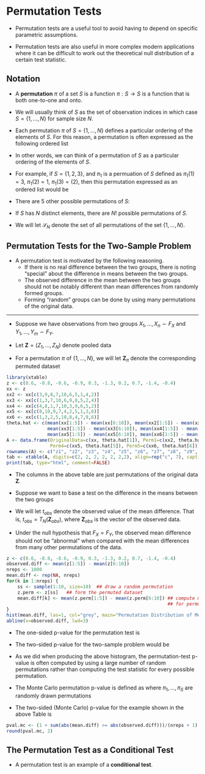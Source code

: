 # Permutation Tests {#permutation}

* Permutation tests are a useful tool to avoid having to depend on
specific parametric assumptions.

* Permutation tests are also useful in more complex modern applications where it can be 
difficult to work out the theoretical null distribution of a certain test statistic.

## Notation

* A **permutation** $\pi$ of a set $S$ is a function $\pi: S \longrightarrow S$ is a
function that is both one-to-one and onto.

* We will usually think of $S$ as the set of observation indices in which case
$S = \{1, \ldots, N\}$ for sample size $N$. 

* Each permutation $\pi$ of $S = \{1, \ldots, N\}$ defines a particular ordering of the elements of $S$.
For this reason, a permutation is often expressed as the following ordered list
\begin{equation}
\pi = \big( \pi(1), \pi(2), \ldots, \pi(N)  \big)
\end{equation}

* In other words, we can think of a permutation of $S$
as a particular ordering of the elements of $S$.


* For example, if $S = \{1,2,3\}$, and $\pi_{1}$ is a permuation of $S$
defined as $\pi_{1}(1) = 3$, $\pi_{1}(2) = 1$, $\pi_{1}(3) = (2)$, then
this permutation expressed as an ordered list would be
\begin{equation}
\pi_{1} = (3, 1, 2)
\end{equation}

* There are $5$ other possible permutations of $S$: 
\begin{eqnarray}
\pi_{2} &=& (1,2,3) \nonumber \\
\pi_{3} &=& (2,1,3) \nonumber \\
\pi_{4} &=& (1,3,2) \nonumber \\
\pi_{5} &=& (3,2,1) \nonumber \\
\pi_{6} &=& (2, 3, 1) \nonumber  
\end{eqnarray}

* If $S$ has $N$ distinct elements, there are $N!$ possible permutations of $S$. 

* We will let $\mathcal{S}_{N}$ denote the set of all permutations of the 
set $\{1, \ldots, N\}$.

## Permutation Tests for the Two-Sample Problem

* A permutation test is motivated by the following reasoning.
    + If there is no real difference between the two groups, 
      there is noting "special" about the difference in means
      between the two groups.
    + The observed difference in the mean between the two groups
      should not be notably different than mean differences from
      randomly formed groups.
    + Forming "random" groups can be done by using many permutations
      of the original data.

---      

* Suppose we have observations from two groups $X_{1}, \ldots, X_{n} \sim F_{X}$
and $Y_{1}, \ldots, Y_{m} \sim F_{Y}$.

* Let $\mathbf{Z} = (Z_{1}, \ldots, Z_{N})$ denote pooled data
\begin{equation}
(Z_{1}, \ldots, Z_{N}) = (X_{1}, \ldots, X_{n}, Y_{1}, \ldots, Y_{m})
\end{equation}

* For a permutation $\pi$ of $\{1, \ldots, N\}$, we will let $\mathbf{Z}_{\pi}$
denote the corresponding permuted dataset
\begin{equation}
\mathbf{Z}_{\pi} = (Z_{\pi(1)}, Z_{\pi(2)}, \ldots, Z_{\pi(N)})
\end{equation}



```r
library(xtable)
z <- c(0.6, -0.8, -0.6, -0.9, 0.3, -1.3, 0.2, 0.7, -1.4, -0.4)
xx <- z
xx2 <- xx[c(3,9,8,7,10,6,5,1,4,2)]
xx3 <- xx[c(1,3,7,10,6,9,8,5,2,4)]
xx4 <- xx[c(4,8,1,7,10,3,9,6,5,2)]
xx5 <- xx[c(8,10,9,7,4,2,5,1,3,6)]
xx6 <- xx[c(1,3,2,5,10,8,4,7,9,6)]
theta.hat <- c(mean(xx[1:5]) - mean(xx[6:10]), mean(xx2[1:5]) - mean(xx2[6:10]),
               mean(xx3[1:5]) - mean(xx3[6:10]), mean(xx4[1:5]) - mean(xx4[6:10]),
               mean(xx5[1:5]) - mean(xx5[6:10]), mean(xx6[1:5]) - mean(xx6[6:10]))
A <- data.frame(OriginalData=c(xx, theta.hat[1]), Perm1=c(xx2, theta.hat[2]), Perm2=c(xx3, theta.hat[3]), Perm3=c(xx4, theta.hat[4]), 
                Perm4=c(xx5, theta.hat[5]), Perm5=c(xx6, theta.hat[6]))
rownames(A) <- c("z1", "z2", "z3", "z4", "z5", "z6", "z7", "z8", "z9", "z10", "mean difference")
tab <- xtable(A, digits=c(2, 2, 2, 2, 2, 2,2), align=rep("c", 7), caption="Example of Permuting a Vector of Responses")
print(tab, type="html", comment=FALSE)
```

* The columns in the above table are just permutations of the original data $\mathbf{Z}$.

* Suppose we want to base a test on the difference in the means between the two groups
\begin{equation}
T_{N}(\mathbf{Z}) = \bar{X} - \bar{Y} = \frac{1}{n}\sum_{i=1}^{n} X_{i} - \frac{1}{m}\sum_{j=1}^{m} Y_{j}
\end{equation}

* We will let $t_{obs}$ denote the observed value of the mean difference. That is, 
$t_{obs} = T_{N}(\mathbf{Z}_{obs})$, where $\mathbf{Z}_{obs}$ is the vector of the observed data.

* Under the null hypothesis that $F_{X} = F_{Y}$, the observed mean difference 
 should not be "abnormal" when compared with the mean differences from 
many other permutations of the data.

```r
z <- c(0.6, -0.8, -0.6, -0.9, 0.3, -1.3, 0.2, 0.7, -1.4, -0.4)
observed.diff <- mean(z[1:5]) - mean(z[6:10])
nreps <- 1000
mean.diff <- rep(NA, nreps)
for(k in 1:nreps) {
    ss <- sample(1:10, size=10)  ## draw a random permutation
    z.perm <- z[ss]   ## form the permuted dataset
    mean.diff[k] <- mean(z.perm[1:5]) - mean(z.perm[6:10]) ## compute mean difference
                                                           ## for permuted dataset
}
hist(mean.diff, las=1, col="grey", main="Permutation Distribution of Mean Difference")
abline(v=observed.diff, lwd=3)
```
    
* The one-sided p-value for the permutation test is
\begin{eqnarray}
\textrm{p-value} &=& \frac{\textrm{number of permutations such that } T_{N} \geq t_{obs}}{ N! } \nonumber \\
&=& \frac{1}{N!} \sum_{\pi \in \mathcal{S}_{N}} I\Big( T_{N}(\mathbf{Z}_{\pi}) \geq t_{obs} \Big) \nonumber
\end{eqnarray}

* The two-sided p-value for the two-sample problem would be
\begin{equation}
\textrm{p-value} 
= \frac{1}{N!} \sum_{\pi \in \mathcal{S}_{N}} I\Big( \Big| T_{N}(\mathbf{Z}_{\pi}) \Big|  \geq |t_{obs}| \Big) \nonumber
\end{equation}

* As we did when producing the above histogram, the permutation-test p-value is
often computed by using a large number of random permutations rather
than computing the test statistic for every possible permutation.

* The Monte Carlo permutation p-value is defined as
\begin{equation}
\textrm{p-value}_{mc} = \frac{1}{S+1}\Bigg[ 1 +  \sum_{s = 1}^{S} I\Big( T_{N}(\mathbf{Z}_{\pi_{k}}) \geq t_{obs} \Big) \Bigg]
\end{equation}
where $\pi_{1}, \ldots, \pi_{S}$ are randomly drawn permutations

* The two-sided (Monte Carlo) p-value for the example shown in the above Table is
```r
pval.mc <- (1 + sum(abs(mean.diff) >= abs(observed.diff)))/(nreps + 1)
round(pval.mc, 2)
```
    
## The Permutation Test as a Conditional Test    
      
* A permutation test is an example of a **conditional test**.


      

